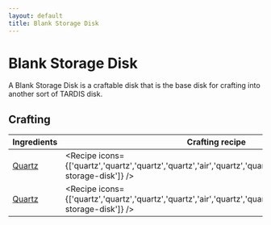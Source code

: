 ```yaml
---
layout: default
title: Blank Storage Disk
---
```



Blank Storage Disk
===================

A Blank Storage Disk is a craftable disk that is the base disk for crafting into another sort of TARDIS disk.

## Crafting

| Ingredients | Crafting recipe | Difficulty |
| ----------- | --------------- | ------------- |
| [Quartz](https://minecraft.wiki/w/Quartz) | <Recipe icons={['quartz','quartz','quartz','quartz','air','quartz','quartz','quartz','quartz','blank-storage-disk']} /> | easy |
| [Quartz](https://minecraft.wiki/w/Quartz) | <Recipe icons={['quartz','quartz','quartz','quartz','air','quartz','quartz','quartz','quartz','blank-storage-disk']} /> | hard |
